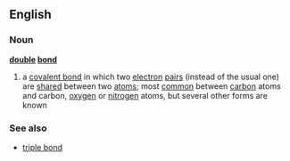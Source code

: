 ==English==
===Noun===
'''[[double]] [[bond]]'''
#{{chemistry}} a [[covalent bond]] in which two [[electron]] [[pair]]s (instead of the usual one) are [[shared]] between two [[atom]]s; most [[common]] between [[carbon]] atoms and carbon, [[oxygen]] or [[nitrogen]] atoms, but several other forms are known
===See also===
*[[triple bond]]